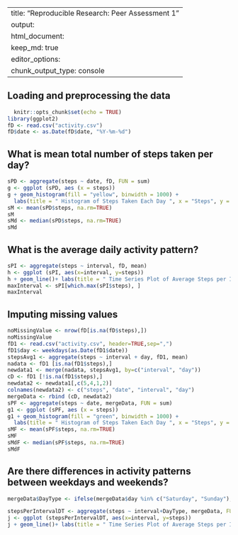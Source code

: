 

---
title: "Reproducible Research: Peer Assessment 1"
output: 
  html_document: 
    keep_md: true
editor_options: 
  chunk_output_type: console
---


## Loading and preprocessing the data
```r



  knitr::opts_chunk$set(echo = TRUE)
library(ggplot2)
fD <- read.csv("activity.csv")
fD$date <- as.Date(fD$date, "%Y-%m-%d")
```

## What is mean total number of steps taken per day?
```r



sPD <- aggregate(steps ~ date, fD, FUN = sum)
g <- ggplot (sPD, aes (x = steps))
g + geom_histogram(fill = "yellow", binwidth = 1000) +
  labs(title = " Histogram of Steps Taken Each Day ", x = "Steps", y = "Frequency")
sM <- mean(sPD$steps, na.rm=TRUE)
sM
sMd <- median(sPD$steps, na.rm=TRUE)
sMd
```
## What is the average daily activity pattern?
```r


sPI <- aggregate(steps ~ interval, fD, mean)
h <- ggplot (sPI, aes(x=interval, y=steps))
h + geom_line()+ labs(title = " Time Series Plot of Average Steps per Interval", x = "Interval", y = "Average Steps across All Days")
maxInterval <- sPI[which.max(sPI$steps), ] 
maxInterval

```

## Imputing missing values
```r


noMissingValue <- nrow(fD[is.na(fD$steps),])
noMissingValue
fD1 <- read.csv("activity.csv", header=TRUE,sep=",")
fD1$day <- weekdays(as.Date(fD1$date))
stepsAvg1 <- aggregate(steps ~ interval + day, fD1, mean)
nadata <- fD1 [is.na(fD1$steps),]
newdata1 <- merge(nadata, stepsAvg1, by=c("interval", "day"))
cD <- fD1 [!is.na(fD1$steps),]
newdata2 <- newdata1[,c(5,4,1,2)]
colnames(newdata2) <- c("steps", "date", "interval", "day")
mergeData <- rbind (cD, newdata2)
sPF <- aggregate(steps ~ date, mergeData, FUN = sum)
g1 <- ggplot (sPF, aes (x = steps))
g1 + geom_histogram(fill = "green", binwidth = 1000) +
  labs(title = " Histogram of Steps Taken Each Day ", x = "Steps", y = "Frequency")
sMF <- mean(sPF$steps, na.rm=TRUE)
sMF
sMdF <- median(sPF$steps, na.rm=TRUE)
sMdF

```


## Are there differences in activity patterns between weekdays and weekends?
```r



mergeData$DayType <- ifelse(mergeData$day %in% c("Saturday", "Sunday"), "Weekend", "Weekday")

stepsPerIntervalDT <- aggregate(steps ~ interval+DayType, mergeData, FUN = mean)
j <- ggplot (stepsPerIntervalDT, aes(x=interval, y=steps))
j + geom_line()+ labs(title = " Time Series Plot of Average Steps per Interval: weekdays vs. weekends", x = "Interval", y = "Average Number of Steps") + facet_grid(DayType ~ .)
```

